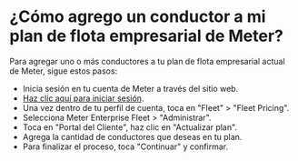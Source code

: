 # ¿Cómo agrego un conductor a mi plan de flota empresarial de Meter?

Para agregar uno o más conductores a tu plan de flota empresarial actual de Meter, sigue estos pasos:

* Inicia sesión en tu cuenta de Meter a través del sitio web.
* [Haz clic aquí para iniciar sesión](https://www.meterapp.co/ar/signin).
* Una vez dentro de tu perfil de cuenta, toca en "Fleet" > "Fleet Pricing".
* Selecciona Meter Enterprise Fleet > "Administrar".
* Toca en "Portal del Cliente", haz clic en "Actualizar plan".
* Agrega la cantidad de conductores que deseas en tu plan.
* Para finalizar el proceso, toca "Continuar" y confirmar.
